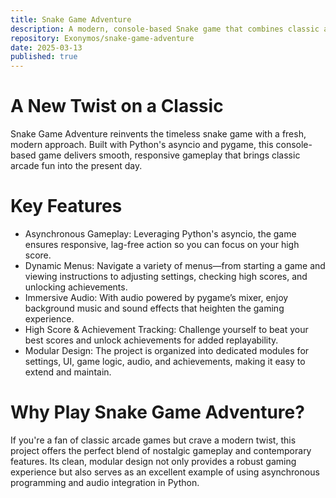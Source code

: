 ```yaml
---
title: Snake Game Adventure
description: A modern, console-based Snake game that combines classic arcade gameplay with modern features like asynchronous game logic, dynamic menus, audio integration, high score tracking, and achievements.
repository: Exonymos/snake-game-adventure
date: 2025-03-13
published: true
---
```


# A New Twist on a Classic

Snake Game Adventure reinvents the timeless snake game with a fresh, modern approach. Built with Python's asyncio and pygame, this console-based game delivers smooth, responsive gameplay that brings classic arcade fun into the present day.

# Key Features

- Asynchronous Gameplay: Leveraging Python's asyncio, the game ensures responsive, lag-free action so you can focus on your high score.
- Dynamic Menus: Navigate a variety of menus—from starting a game and viewing instructions to adjusting settings, checking high scores, and unlocking achievements.
- Immersive Audio: With audio powered by pygame’s mixer, enjoy background music and sound effects that heighten the gaming experience.
- High Score & Achievement Tracking: Challenge yourself to beat your best scores and unlock achievements for added replayability.
- Modular Design: The project is organized into dedicated modules for settings, UI, game logic, audio, and achievements, making it easy to extend and maintain.

# Why Play Snake Game Adventure?

If you're a fan of classic arcade games but crave a modern twist, this project offers the perfect blend of nostalgic gameplay and contemporary features. Its clean, modular design not only provides a robust gaming experience but also serves as an excellent example of using asynchronous programming and audio integration in Python.